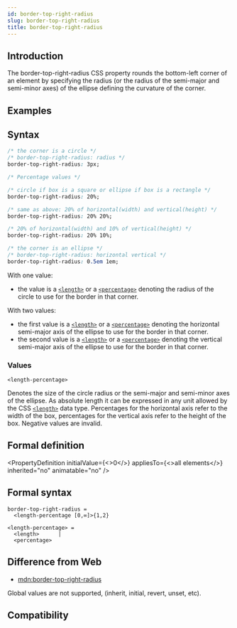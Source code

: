 ```yaml
---
id: border-top-right-radius
slug: border-top-right-radius
title: border-top-right-radius
---
```


## Introduction

The border-top-right-radius CSS property rounds the bottom-left corner of an element by specifying the radius (or the radius of the semi-major and semi-minor axes) of the ellipse defining the curvature of the corner.

## Examples


<Go
  example="css-api"
  defaultFile="src/border-top-right-radius/App.tsx"
  img="/assets/doc/css/border-top-right-radius.jpg"
  defaultEntryFile="dist/border-top-right-radius.lynx.bundle"
  entry="src/border-top-right-radius"
/>

## Syntax

```css
/* the corner is a circle */
/* border-top-right-radius: radius */
border-top-right-radius: 3px;

/* Percentage values */

/* circle if box is a square or ellipse if box is a rectangle */
border-top-right-radius: 20%;

/* same as above: 20% of horizontal(width) and vertical(height) */
border-top-right-radius: 20% 20%;

/* 20% of horizontal(width) and 10% of vertical(height) */
border-top-right-radius: 20% 10%;

/* the corner is an ellipse */
/* border-top-right-radius: horizontal vertical */
border-top-right-radius: 0.5em 1em;
```

With one value:

- the value is a [`<length>`](api/css/data-type/length.mdx) or a [`<percentage>`](api/css/data-type/percentage.mdx) denoting the radius of the circle to use for the border in that corner.

With two values:

- the first value is a [`<length>`](api/css/data-type/length.mdx) or a [`<percentage>`](api/css/data-type/percentage.mdx) denoting the horizontal semi-major axis of the ellipse to use for the border in that corner.
- the second value is a [`<length>`](api/css/data-type/length.mdx) or a [`<percentage>`](api/css/data-type/percentage.mdx) denoting the vertical semi-major axis of the ellipse to use for the border in that corner.

### Values

`<length-percentage>`

Denotes the size of the circle radius or the semi-major and semi-minor axes of the ellipse. As absolute length it can be expressed in any unit allowed
by the CSS [`<length>`](api/css/data-type/length.mdx) data type. Percentages for the horizontal axis refer to the width of the box, percentages for the vertical
axis refer to the height of the box. Negative values are invalid.

## Formal definition


<PropertyDefinition
  initialValue={<>0</>}
  appliesTo={<>all elements</>}
  inherited="no"
  animatable="no"
/>

## Formal syntax

```
border-top-right-radius =
  <length-percentage [0,∞]>{1,2}

<length-percentage> =
  <length>      |
  <percentage>
```

## Difference from Web

- [mdn:border-top-right-radius](https://developer.mozilla.org/en-US/docs/Web/CSS/border-top-right-radius)

Global values are not supported, (inherit, initial, revert, unset, etc).

## Compatibility


<LegacyCompatTable metadata="css/properties/border-top-right-radius" />
